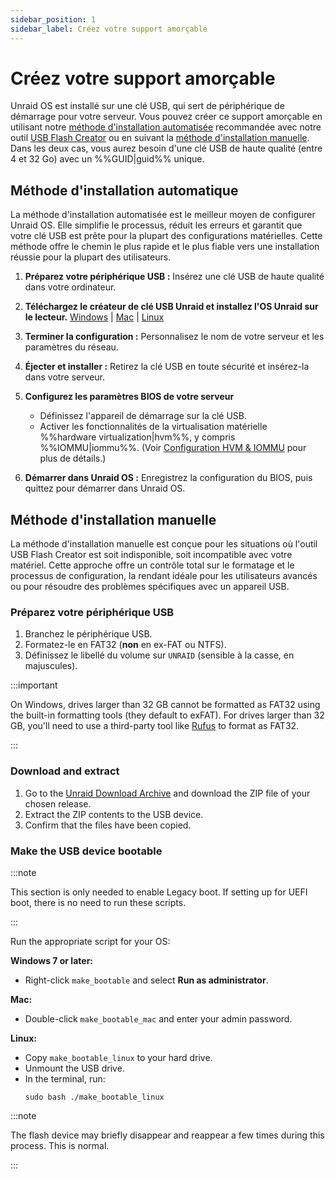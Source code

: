 ```yaml
---
sidebar_position: 1
sidebar_label: Créez votre support amorçable
---
```


# Créez votre support amorçable

Unraid OS est installé sur une clé USB, qui sert de périphérique de démarrage pour votre serveur. Vous pouvez créer ce support amorçable en utilisant notre [méthode d'installation automatisée](./create-your-bootable-media.mdx#automated-install-method) recommandée avec notre outil [USB Flash Creator](https://unraid.net/download) ou en suivant la [méthode d'installation manuelle](./create-your-bootable-media.mdx#manual-install-method). Dans les deux cas, vous aurez besoin d'une clé USB de haute qualité (entre 4 et 32 Go) avec un %%GUID|guid%% unique.

## Méthode d'installation automatique

La méthode d'installation automatisée est le meilleur moyen de configurer Unraid OS. Elle simplifie le processus, réduit les erreurs et garantit que votre clé USB est prête pour la plupart des configurations matérielles. Cette méthode offre le chemin le plus rapide et le plus fiable vers une installation réussie pour la plupart des utilisateurs.

1. **Préparez votre périphérique USB :**
   Insérez une clé USB de haute qualité dans votre ordinateur.

2. **Téléchargez le créateur de clé USB Unraid et installez l'OS Unraid sur le lecteur.**
   [Windows](https://releases.unraid.net/dl/stable/usb-creator.exe) | [Mac](https://releases.unraid.net/dl/stable/usb-creator.dmg) | [Linux](https://releases.unraid.net/dl/stable/usb-creator.deb)

3. **Terminer la configuration :**
   Personnalisez le nom de votre serveur et les paramètres du réseau.

4. **Éjecter et installer :**
   Retirez la clé USB en toute sécurité et insérez-la dans votre serveur.

5. **Configurez les paramètres BIOS de votre serveur**
   - Définissez l'appareil de démarrage sur la clé USB.
   - Activer les fonctionnalités de la virtualisation matérielle %%hardware virtualization|hvm%%, y compris %%IOMMU|iommu%%. (Voir [Configuration HVM & IOMMU](../../using-unraid-to/create-virtual-machines/overview-and-system-prep.mdx#hvm--iommu-what-they-enable) pour plus de détails.)

6. **Démarrer dans Unraid OS :**
   Enregistrez la configuration du BIOS, puis quittez pour démarrer dans Unraid OS.

## Méthode d'installation manuelle

La méthode d'installation manuelle est conçue pour les situations où l'outil USB Flash Creator est soit indisponible, soit incompatible avec votre matériel. Cette approche offre un contrôle total sur le formatage et le processus de configuration, la rendant idéale pour les utilisateurs avancés ou pour résoudre des problèmes spécifiques avec un appareil USB.

### Préparez votre périphérique USB

1. Branchez le périphérique USB.
2. Formatez-le en FAT32 (**non** en ex-FAT ou NTFS).
3. Définissez le libellé du volume sur `UNRAID` (sensible à la casse, en majuscules).

:::important

On Windows, drives larger than 32 GB cannot be formatted as FAT32 using the built-in formatting tools (they default to exFAT). For drives larger than 32 GB, you'll need to use a third-party tool like [Rufus](https://rufus.ie/en/) to format as FAT32.

:::

### Download and extract

1. Go to the [Unraid Download Archive](../../download_list.mdx) and download the ZIP file of your chosen release.
2. Extract the ZIP contents to the USB device.
3. Confirm that the files have been copied.

### Make the USB device bootable

:::note

This section is only needed to enable Legacy boot. If setting up for UEFI boot, there is no need to run these scripts.

:::

Run the appropriate script for your OS:

**Windows 7 or later:**

- Right-click `make_bootable` and select **Run as administrator**.

**Mac:**

- Double-click `make_bootable_mac` and enter your admin password.

**Linux:**

- Copy `make_bootable_linux` to your hard drive.
- Unmount the USB drive.
- In the terminal, run:
  ```
  sudo bash ./make_bootable_linux
  ```

:::note

The flash device may briefly disappear and reappear a few times during this process. This is normal.

:::
